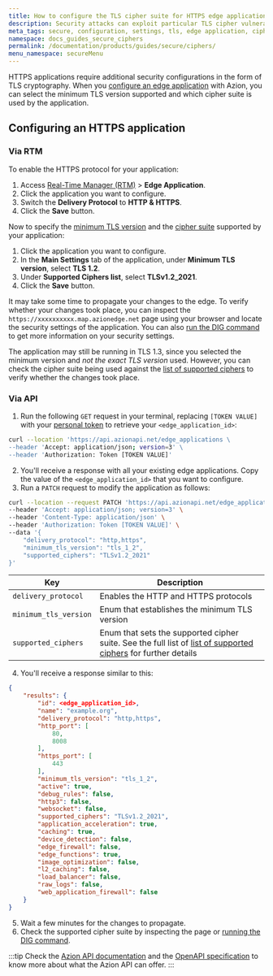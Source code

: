 ```yaml
---
title: How to configure the TLS cipher suite for HTTPS edge applications
description: Security attacks can exploit particular TLS cipher vulnerabilities; you can select which ciphers your HTTPS application supports.
meta_tags: secure, configuration, settings, tls, edge application, ciphers
namespace: docs_guides_secure_ciphers
permalink: /documentation/products/guides/secure/ciphers/
menu_namespace: secureMenu
---
```


HTTPS applications require additional security configurations in the form of TLS cryptography. When you [configure an edge application](/en/documentation/products/guides/build/configure-main-settings/) with Azion, you can select the minimum TLS version supported and which cipher suite is used by the application.

## Configuring an HTTPS application

### Via RTM

To enable the HTTPS protocol for your application:

1. Access [Real-Time Manager (RTM)](/en/documentation/products/guides/how-to-access-rtm/) > **Edge Application**.
2. Click the application you want to configure.
3. Switch the **Delivery Protocol** to **HTTP & HTTPS**.
4. Click the **Save** button.

Now to specify the [minimum TLS version](/en/documentation/products/edge-application/main-settings/#minimum-tls-version) and the [cipher suite](/en/documentation/products/edge-application/main-settings/#tls-ciphers) supported by your application:

1. Click the application you want to configure.
2. In the **Main Settings** tab of the application, under **Minimum TLS version**, select **TLS 1.2**.
3. Under **Supported Ciphers list**, select **TLSv1.2_2021**.
4. Click the **Save** button.

It may take some time to propagate your changes to the edge. To verify whether your changes took place, you can inspect the `https://xxxxxxxxxx.map.azionedge.net` page using your browser and locate the security settings of the application. You can also [run the DIG command](/en/documentation/products/guides/run-the-dig-command/) to get more information on your security settings.

The application may still be running in TLS 1.3, since you selected the minimum version and *not the exact TLS version* used. However, you can check the cipher suite being used against the [list of supported ciphers](/en/documentation/products/edge-application/main-settings/#tls-ciphers) to verify whether the changes took place.

### Via API

1. Run the following `GET` request in your terminal, replacing `[TOKEN VALUE]` with your [personal token](/en/documentation/products/guides/personal-tokens/) to retrieve your `<edge_application_id>`:

```bash
curl --location 'https://api.azionapi.net/edge_applications \
--header 'Accept: application/json; version=3' \
--header 'Authorization: Token [TOKEN VALUE]'
```

2. You'll receive a response with all your existing edge applications. Copy the value of the `<edge_application_id>` that you want to configure.
3. Run a `PATCH` request to modify the application as follows:

```bash
curl --location --request PATCH 'https://api.azionapi.net/edge_applications/<edge_application_id>' \
--header 'Accept: application/json; version=3' \
--header 'Content-Type: application/json' \
--header 'Authorization: Token [TOKEN VALUE]' \
--data '{
    "delivery_protocol": "http,https",
    "minimum_tls_version": "tls_1_2",
    "supported_ciphers": "TLSv1.2_2021"
}'
```

  | Key | Description |
  | --- | --- |
  | `delivery_protocol` | Enables the HTTP and HTTPS protocols |
  | `minimum_tls_version` | Enum that establishes the minimum TLS version |
  | `supported_ciphers` | Enum that sets the supported cipher suite. See the full list of [list of supported ciphers](/en/documentation/products/edge-application/main-settings/#tls-ciphers) for further details |

4. You'll receive a response similar to this:

```json
{
    "results": {
        "id": <edge_application_id>,
        "name": "example.org",
        "delivery_protocol": "http,https",
        "http_port": [
            80,
            8008
        ],
        "https_port": [
            443
        ],
        "minimum_tls_version": "tls_1_2",
        "active": true,
        "debug_rules": false,
        "http3": false,
        "websocket": false,
        "supported_ciphers": "TLSv1.2_2021",
        "application_acceleration": true,
        "caching": true,
        "device_detection": false,
        "edge_firewall": false,
        "edge_functions": true,
        "image_optimization": false,
        "l2_caching": false,
        "load_balancer": false,
        "raw_logs": false,
        "web_application_firewall": false
    }
}
```

5. Wait a few minutes for the changes to propagate.
6. Check the supported cipher suite by inspecting the page or [running the DIG command](/en/documentation/products/guides/run-the-dig-command/).

:::tip
Check the [Azion API documentation](https://api.azion.com/) and the [OpenAPI specification](https://github.com/aziontech/azionapi-openapi/) to know more about what the Azion API can offer.
:::

